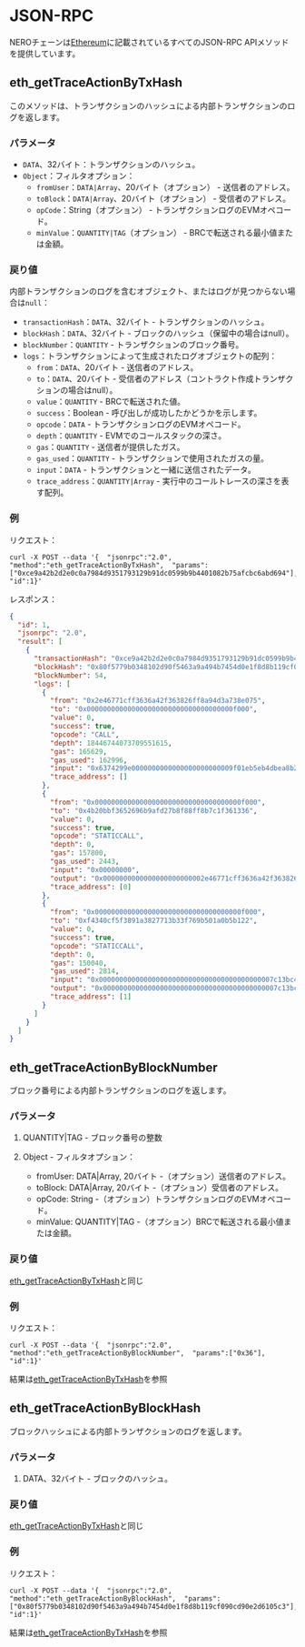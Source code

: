 
# JSON-RPC

NEROチェーンは[Ethereum](https://ethereum.org/developers/docs/apis/json-rpc#json-rpc-methods)に記載されているすべてのJSON-RPC APIメソッドを提供しています。

## eth_getTraceActionByTxHash

このメソッドは、トランザクションのハッシュによる内部トランザクションのログを返します。

### パラメータ

- `DATA`、32バイト：トランザクションのハッシュ。
- `Object`：フィルタオプション：
  - `fromUser`：`DATA|Array`、20バイト（オプション） - 送信者のアドレス。
  - `toBlock`：`DATA|Array`、20バイト（オプション） - 受信者のアドレス。
  - `opCode`：String（オプション） - トランザクションログのEVMオペコード。
  - `minValue`：`QUANTITY|TAG`（オプション） - BRCで転送される最小値または金額。

### 戻り値

内部トランザクションのログを含むオブジェクト、またはログが見つからない場合は`null`：

- `transactionHash`：`DATA`、32バイト - トランザクションのハッシュ。
- `blockHash`：`DATA`、32バイト - ブロックのハッシュ（保留中の場合はnull）。
- `blockNumber`：`QUANTITY` - トランザクションのブロック番号。
- `logs`：トランザクションによって生成されたログオブジェクトの配列：
  - `from`：`DATA`、20バイト - 送信者のアドレス。
  - `to`：`DATA`、20バイト - 受信者のアドレス（コントラクト作成トランザクションの場合はnull）。
  - `value`：`QUANTITY` - BRCで転送された値。
  - `success`：Boolean - 呼び出しが成功したかどうかを示します。
  - `opcode`：`DATA` - トランザクションログのEVMオペコード。
  - `depth`：`QUANTITY` - EVMでのコールスタックの深さ。
  - `gas`：`QUANTITY` - 送信者が提供したガス。
  - `gas_used`：`QUANTITY` - トランザクションで使用されたガスの量。
  - `input`：`DATA` - トランザクションと一緒に送信されたデータ。
  - `trace_address`：`QUANTITY|Array` - 実行中のコールトレースの深さを表す配列。

### 例

リクエスト：

```shell
curl -X POST --data '{  "jsonrpc":"2.0",  "method":"eth_getTraceActionByTxHash",  "params":["0xce9a42b2d2e0c0a7984d9351793129b91dc0599b9b4401082b75afcbc6abd694"], "id":1}'
```

レスポンス：

```json
{
  "id": 1,
  "jsonrpc": "2.0",
  "result": [
    {
      "transactionHash": "0xce9a42b2d2e0c0a7984d9351793129b91dc0599b9b4401082b75afcbc6abd694",
      "blockHash": "0x80f5779b0348102d90f5463a9a494b7454d0e1f8d8b119cf090cd90e2d6105c3",
      "blockNumber": 54,
      "logs": [
        {
          "from": "0x2e46771cff3636a42f363826ff8a94d3a738e075",
          "to": "0x000000000000000000000000000000000000f000",
          "value": 0,
          "success": true,
          "opcode": "CALL",
          "depth": 18446744073709551615,
          "gas": 165629,
          "gas_used": 162996,
          "input": "0x6374299e0000000000000000000000009f01eb5eb4dbea8b2cecc679050819990ab68a1a000000000000000000000000000000000000000000295be96e64066972000000",
          "trace_address": []
        },
        {
          "from": "0x000000000000000000000000000000000000f000",
          "to": "0x4b20bbf3652696b9afd27b8f88ff8b7c1f361336",
          "value": 0,
          "success": true,
          "opcode": "STATICCALL",
          "depth": 0,
          "gas": 157800,
          "gas_used": 2443,
          "input": "0x00000000",
          "output": "0x0000000000000000000000002e46771cff3636a42f363826ff8a94d3a738e075",
          "trace_address": [0]
        },
        {
          "from": "0x000000000000000000000000000000000000f000",
          "to": "0xf4340cf5f3891a3827713b33f769b501a0b5b122",
          "value": 0,
          "success": true,
          "opcode": "STATICCALL",
          "depth": 0,
          "gas": 150040,
          "gas_used": 2814,
          "input": "0x0000000000000000000000000000000000000000007c13bc4b2c133c560000000000000000000000000000000000000000000000007c13bc4b2c133c5600000000000000",
          "output": "0x0000000000000000000000000000000000000000007c13bc4b2c133c56000000",
          "trace_address": [1]
        }
      ]
    }
  ]
}
```

## eth_getTraceActionByBlockNumber

ブロック番号による内部トランザクションのログを返します。

### パラメータ

1. QUANTITY|TAG - ブロック番号の整数

2. Object - フィルタオプション：
   - fromUser: DATA|Array, 20バイト -（オプション）送信者のアドレス。
   - toBlock: DATA|Array, 20バイト -（オプション）受信者のアドレス。
   - opCode: String -（オプション）トランザクションログのEVMオペコード。
   - minValue: QUANTITY|TAG -（オプション）BRCで転送される最小値または金額。

### 戻り値

[eth_getTraceActionByTxHash](#returns)と同じ

### 例

リクエスト：

```shell
curl -X POST --data '{  "jsonrpc":"2.0",  "method":"eth_getTraceActionByBlockNumber",  "params":["0x36"],  "id":1}'
```

結果は[eth_getTraceActionByTxHash](#example)を参照

## eth_getTraceActionByBlockHash

ブロックハッシュによる内部トランザクションのログを返します。

### パラメータ

1. DATA、32バイト - ブロックのハッシュ。

### 戻り値

[eth_getTraceActionByTxHash](#returns)と同じ

### 例

リクエスト：

```shell
curl -X POST --data '{  "jsonrpc":"2.0",  "method":"eth_getTraceActionByBlockHash",  "params":["0x80f5779b0348102d90f5463a9a494b7454d0e1f8d8b119cf090cd90e2d6105c3"],  "id":1}'
```

結果は[eth_getTraceActionByTxHash](#example)を参照 

<PageFeedback path="/ja/node-validators/jsonRpc" />
